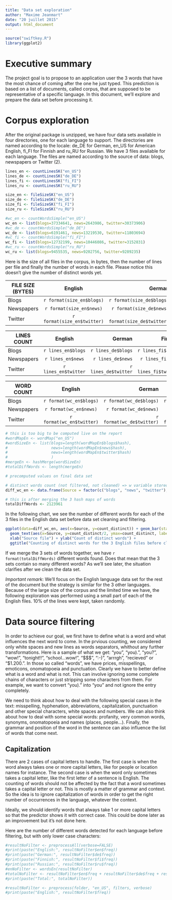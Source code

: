 ```yaml
---
title: "Data set exploration"
author: "Maxime Jeanmart"
date: "20 juillet 2015"
output: html_document
---
```

```r
source("swiftkey.R")
library(ggplot2)
```

# Executive summary

The project goal is to propose to an application user the 3 words that have the most chance of coming after the one he just typed. This prediction is based on a list of documents, called corpus, that are supposed to be representative of a specific language. In this document, we'll explore and prepare the data set before processing it.

# Corpus exploration

After the original package is unzipped, we have four data sets available in four directories, one for each language to support. The directories are named according to the locale: de_DE for German, en_US for American English, fi_FI for Finnish and ru_RU for Russian. We have 3 files available for each language. The files are named according to the source of data: blogs, newspapers or Twitter (2).


```r
lines_en <- countLinesSK("en_US")
lines_de <- countLinesSK("de_DE")
lines_fi <- countLinesSK("fi_FI")
lines_ru <- countLinesSK("ru_RU")
```
```r
size_en <- fileSizeSK("en_US")
size_de <- fileSizeSK("de_DE")
size_fi <- fileSizeSK("fi_FI")
size_ru <- fileSizeSK("ru_RU")
```
```r
#wc_en <- countWordsSimple("en_US")
wc_en <- list(blogs=37334641, news=2643986, twitter=30373906)
#wc_de <- countWordsSimple("de_DE")
wc_de <- list(blogs=6191461, news=13219530, twitter=11803694)
#wc_fi <- countWordsSimple("fi_FI")
wc_fi <- list(blogs=12732199, news=10446086, twitter=3152831)
#wc_ru <- countWordsSimple("ru_RU")
wc_ru <- list(blogs=9455535, news=9202756, twitter=9289235)
```

Here is the size of all files in the corpus, in bytes, then the number of lines per file and finally the number of words in each file. Please notice this doesn't give the number of distinct words yet.

| FILE SIZE (BYTES)  | English          | German           | Finnish          | Russian          |
|-------------|:----------------:|-----------------:|-----------------:|-----------------:|
| Blogs       | `r format(size_en$blogs)`   | `r format(size_de$blogs)`   | `r format(size_fi$blogs)`   | `r format(size_ru$blogs)`   |
| Newspapers  | `r format(size_en$news)`    | `r format(size_de$news)`    | `r format(size_fi$news)`    | `r format(size_ru$news)`    |
| Twitter     | `r format(size_en$twitter)` | `r format(size_de$twitter)` | `r format(size_fi$twitter)` | `r format(size_ru$twitter)` | 

| LINES COUNT | English          | German           | Finnish          | Russian          |
|-------------|:----------------:|-----------------:|-----------------:|-----------------:|
| Blogs       | `r lines_en$blogs`   | `r lines_de$blogs`   | `r lines_fi$blogs`   | `r lines_ru$blogs`   |
| Newspapers  | `r lines_en$news`    | `r lines_de$news`    | `r lines_fi$news`    | `r lines_ru$news`    |
| Twitter     | `r lines_en$twitter` | `r lines_de$twitter` | `r lines_fi$twitter` | `r lines_ru$twitter` | 

| WORD COUNT  | English          | German           | Finnish          | Russian          |
|-------------|:----------------:|-----------------:|-----------------:|-----------------:|
| Blogs       | `r format(wc_en$blogs)`   | `r format(wc_de$blogs)`   | `r format(wc_fi$blogs)`   | `r format(wc_ru$blogs)`   |
| Newspapers  | `r format(wc_en$news)`    | `r format(wc_de$news)`    | `r format(wc_fi$news)`    | `r format(wc_ru$news)`    |
| Twitter     | `r format(wc_en$twitter)` | `r format(wc_de$twitter)` | `r format(wc_fi$twitter)` | `r format(wc_ru$twitter)` | 


```r
# this is too big to be computed live on the report
#wordMapEn <- wordMap("en_US")
#wordSizeEn <- list(blogs=length(wordMapEn$blogs$hash),
#                   news=length(wordMapEn$news$hash),
#                   news=length(wordMapEn$twitter$hash)
#                   )
#mergeEn <- hashMerge(wordSizeEn)
#totalDiffWords <- length(mergeEn)
```

```r
# precomputed values on final data set

# distinct words count (not filtered, not cleaned) => w variable stored in "raw_stats_final_set.RData""
diff_wc_en <- data.frame(Source = factor(c("blogs", "news", "twitter"), levels=c("blogs", "news", "twitter")), count_distinct=c(1103677, 197857, 1290203))

# this is after merging the 3 hash maps of words
totalDiffWords <- 2123961

```

In the following chart, we see the number of different words for each of the 3 files in the English data set before data set cleaning and filtering.

```r
ggplot(data=diff_wc_en, aes(x=Source, y=count_distinct)) + geom_bar(stat="identity", fill="#FF9999", colour="black") + 
  geom_text(aes(x=Source, y=count_distinct/2, ymax=count_distinct, label=count_distinct)) + 
  xlab("Source file") + ylab("Count of distinct words") +
  ggtitle("Counting of distinct words for the 3 English files before cleaning")
```

If we merge the 3 sets of words together, we have `r format(totalDiffWords)` different words found. Does that mean that the 3 sets contain so many different words? As we'll see later, the situation clarifies after we clean the data set.

_Important remark_: We'll focus on the English language data set for the rest of the document but the strategy is similar for the 3 other languages. Because of the large size of the corpus and the limited time we have, the following exploration was performed using a small part of each of the English files. 10% of the lines were kept, taken randomly.

# Data source filtering

In order to achieve our goal, we first have to define what is a word and what influences the next word to come. In the prvious counting, we considered only white spaces and new lines as words separators, whithout any further transformations. Here is a sample of what we get: "you", "you).", "you?", "wow!", "tonight!!", "school...wow!", "\$\$\$", ":-)", "arrrgh", "recieved" or "$1.200.". In those so called "words", we have prices, misspellings, emoticons, onomatopoeia and punctuation. Clearly we have to better define what is a word and what is not. This can involve ignoring some complete chains of characters or just stripping some characters from them. For example, we want to convert "you)." into "you" and not ignore the entry completely.

We need to think about how to deal with the following special cases in the text: misspelling, hyphenation, abbreviations, capitalization, punctuation and other special characters, white spaces and numbers. We can also think about how to deal with some special words: profanity, very common words, synonyms, onomatopoeia and names (places, people...). Finally, the grammar and position of the word in the sentence can also influence the list of words that come next.

## Capitalization

There are 2 cases of capital letters to handle. The first case is when the word always takes one or more capital letters, like for people or location names for instance. The second case is when the word only sometimes takes a capital letter, like the first letter of a sentence is English. The counting of words should not be affected by the fact that a word sometimes takes a capital letter or not. This is mostly a matter of grammar and context. So the idea is to ignore capitalization of words in order to get the right number of occurrences in the language, whatever the context.

Ideally, we should identify words that always take 1 or more capital letters so that the predictor shows it with correct case. This could be done later as an improvement but it's not done here. 

Here are the number of different words detected for each language before filtering, but with only lower case characters:

```r
#resultNoFilter <- preprocessAll(verbose=FALSE)
#print(paste("English:", resultNoFilter$en$freq))
#print(paste("German:", resultNoFilter$de$freq))
#print(paste("Finnish:", resultNoFilter$fi$freq))
#print(paste("Russian:", resultNoFilter$ru$freq))
#enNoFilter <- wordsEn(resultNoFilter)
#totalNoFilter <- resultNoFilter$en$freq + resultNoFilter$de$freq + resultNoFilter$fi$freq + resultNoFilter$ru$freq
#print(paste("Total:", totalNoFilter))

#resultNoFilter <- preprocess(folder, "en_US", filters, verbose)
#print(paste("English:", resultNoFilter$freq))
```

